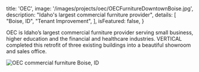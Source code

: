 
  title: 'OEC',
  image: '/images/projects/oec/OECFurnitureDowntownBoise.jpg',
  description: "Idaho's largest commercial furniture provider",
  details: [
    "Boise, ID",
    "Tenant Improvement",
  ],
  isFeatured: false,
}


OEC is Idaho’s largest commercial furniture provider serving small business, higher education and the financial and healthcare industries.  VERTICAL completed this retrofit of three existing buildings into a beautiful showroom and sales office.

![OEC commercial furniture Boise, ID](/images/projects/oec/OECFurnitureDowntownBoise.jpg)